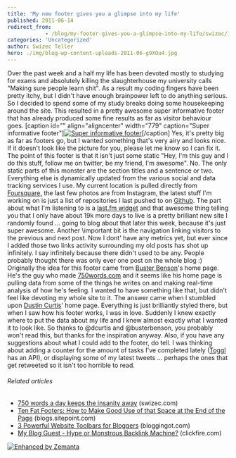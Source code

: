 ```yaml
---
title: 'My new footer gives you a glimpse into my life'
published: 2011-06-14
redirect_from: 
            - /blog/my-footer-gives-you-a-glimpse-into-my-life/swizec/1840
categories: 'Uncategorized'
author: Swizec Teller
hero: ./img/blog-wp-content-uploads-2011-06-g9XOu4.jpg
---
```

Over the past week and a half my life has been devoted mostly to studying for exams and absolutely killing the slaughterhouse my university calls "Making sure people learn shit". As a result my coding fingers have been pretty itchy, but I didn't have enough brainpower left to do anything serious. So I decided to spend some of my study breaks doing some housekeeping around the site. This resulted in a pretty awesome super informative footer that has already produced some fine results as far as visitor behaviour goes. \[caption id="" align="aligncenter" width="779" caption="Super informative footer"][![](http://swizec.com/blog/wp-content/uploads/2011/06/g9XOu4.jpg "Super informative footer")](./img/blog-wp-content-uploads-2011-06-g9XOu4.jpg)\[/caption] Yes, it's pretty big as far as footers go, but I wanted something that's very airy and looks nice. If it doesn't look like the picture for you, please let me know so I can fix it. The point of this footer is that it isn't just some static "Hey, I'm this guy and I do this stuff, follow me on twitter, be my friend, I'm awesome". No. The only static parts of this monster are the section titles and a sentence or two. Everything else is dynamically updated from the various social and data tracking services I use. My current location is pulled directly from [Foursquare,](http://www.foursquare.com/ "Foursquare") the last few photos are from Instagram, the latest stuff I'm working on is just a list of repositories I last pushed to on [Github](http://github.com "GitHub"). The part about what I'm listening to is a [last.fm widget](http://www.last.fm/widgets/ "Last.fm Widget") and that awesome thing telling you that I only have about 19k more days to live is a pretty brilliant new site I randomly found ... going to blog about that later this week, because it's just super awesome. Another \\important bit is the navigation linking visitors to the previous and next post. Now I dont' have any metrics yet, but ever since I added those two links activity surrounding my old posts has shot up infinitely. I say infinitely because there didn't used to be any. People probably thought there was only ever one post on the whole blog :) Originally the idea for this footer came from [Buster Benson](http://busterbenson.com/ "Buster Benson")'s home page. He's the guy who made [750words.com](http://750words.com "750 Words") and it seems like his home page is pulling data from some of the things he writes on and making real-time analysis of how he's feeling. I wanted to have something like that, but didn't feel like devoting my whole site to it. The answer came when I stumbled upon [Dustin Curtis](http://dustincurtis.com/ "Dustin Curtis")' home page. Everything is just brilliantly styled there, but when I saw how his footer works, I was in love. Suddenly I knew exactly where to put the data about my life and I knew almost exactly what I wanted it to look like. So thanks to @dcurtis and @busterbenson, you probably won't read this, but thanks for the inspiration anyway. Also, if you have any suggestions about what I could add to the footer, do tell. I was thinking about adding a counter for the amount of tasks I've completed lately ([Toggl](http://www.toggl.com "Toggl.com") has an API), or displaying some of my latest tweets ... perhaps the ones that get retweeted so it isn't too horrible to read.

###### Related articles

- [750 words a day keeps the insanity away](http://swizec.com/blog/750-words-a-day-keeps-the-insanity-away/swizec/1703) (swizec.com)
- [Ten Fat Footers: How to Make Good Use of that Space at the End of the Page](http://blogs.sitepoint.com/2009/12/10/ten-fat-footers-web-design/) (blogs.sitepoint.com)
- [3 Powerful Website Toolbars for Bloggers](http://www.bloggingot.com/blogging-tips/3-powerful-website-toolbars-for-bloggers/) (bloggingot.com)
- [My Blog Guest - Hype or Monstrous Backlink Machine?](http://www.clickfire.com/my-blog-guest/) (clickfire.com)

[![Enhanced by Zemanta](http://img.zemanta.com/zemified_e.png?x-id=24117611-b98a-4a71-8c6a-09648c5d7f0b)](http://www.zemanta.com/ "Enhanced by Zemanta")